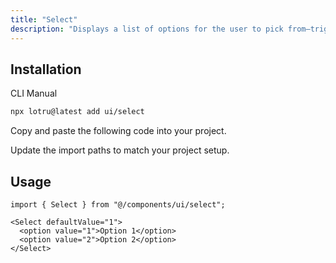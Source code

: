 ```yaml
---
title: "Select"
description: "Displays a list of options for the user to pick from—triggered by a button."
---
```


<ComponentPreview id="examples/select-01" />

## Installation

<Tabs defaultValue="cli">

<TabsList>
  <TabsTrigger value="cli">CLI</TabsTrigger>
  <TabsTrigger value="manual">Manual</TabsTrigger>
  <TabsIndicator />
</TabsList>

<TabsContent value="cli">

```bash
npx lotru@latest add ui/select
```

</TabsContent>

<TabsContent value="manual">

<Steps>

<Step>Copy and paste the following code into your project.</Step>

<ComponentSource id="ui/select" />

<Step>Update the import paths to match your project setup.</Step>

</Steps>

</TabsContent>

</Tabs>

## Usage

```tsx
import { Select } from "@/components/ui/select";
```

```tsx
<Select defaultValue="1">
  <option value="1">Option 1</option>
  <option value="2">Option 2</option>
</Select>
```
